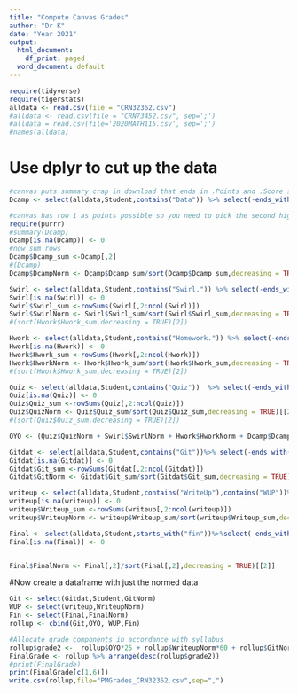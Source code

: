 ```yaml
---
title: "Compute Canvas Grades"
author: "Dr K"
date: "Year 2021"
output:
  html_document:
    df_print: paged
  word_document: default
---
```


```r
require(tidyverse)
require(tigerstats)
alldata <- read.csv(file = "CRN32362.csv")
#alldata <- read.csv(file = "CRN73452.csv", sep=';')
#alldata = read.csv(file='2020MATH115.csv', sep=';')
#names(alldata)
```

# Use dplyr to cut up the data

```r
#canvas puts summary crap in download that ends in .Points and .Score so it gets removed with select(-ends_with) 
Dcamp <- select(alldata,Student,contains("Data")) %>% select(-ends_with(".Points"))%>% select(-ends_with(".Score")) %>% select(-contains("Swirl"))
```



```r
#canvas has row 1 as points possible so you need to pick the second highest point to get the highest student score
require(purrr)
#summary(Dcamp)
Dcamp[is.na(Dcamp)] <- 0
#now sum rows
Dcamp$Dcamp_sum <-Dcamp[,2] 
#(Dcamp)
Dcamp$DcampNorm <- Dcamp$Dcamp_sum/sort(Dcamp$Dcamp_sum,decreasing = TRUE)[[2]]
``` 
```r
Swirl <- select(alldata,Student,contains("Swirl.")) %>% select(-ends_with(".Points"))%>% select(-ends_with(".Score"))
Swirl[is.na(Swirl)] <- 0
Swirl$Swirl_sum <-rowSums(Swirl[,2:ncol(Swirl)]) 
Swirl$SwirlNorm <- Swirl$Swirl_sum/sort(Swirl$Swirl_sum,decreasing = TRUE)[[2]]
#(sort(Hwork$Hwork_sum,decreasing = TRUE)[2])
```



```r
Hwork <- select(alldata,Student,contains("Homework.")) %>% select(-ends_with(".Points"))%>% select(-ends_with(".Score"))
Hwork[is.na(Hwork)] <- 0
Hwork$Hwork_sum <-rowSums(Hwork[,2:ncol(Hwork)]) 
Hwork$HworkNorm <- Hwork$Hwork_sum/sort(Hwork$Hwork_sum,decreasing = TRUE)[[2]]
#(sort(Hwork$Hwork_sum,decreasing = TRUE)[2])
```

```r
Quiz <- select(alldata,Student,contains("Quiz"))  %>% select(-ends_with(".Points"))%>% select(-ends_with(".Score"))
Quiz[is.na(Quiz)] <- 0
Quiz$Quiz_sum <-rowSums(Quiz[,2:ncol(Quiz)]) 
Quiz$QuizNorm <- Quiz$Quiz_sum/sort(Quiz$Quiz_sum,decreasing = TRUE)[[2]]
#(sort(Quiz$Quiz_sum,decreasing = TRUE)[2])
```
```r
OYO <- (Quiz$QuizNorm + Swirl$SwirlNorm + Hwork$HworkNorm + Dcamp$DcampNorm)/4
```

```r
Gitdat <- select(alldata,Student,contains("Git"))%>% select(-ends_with(".Points"))%>% select(-ends_with(".Score"))%>% select(-contains("DataCamp"))
Gitdat[is.na(Gitdat)] <- 0
Gitdat$Git_sum <-rowSums(Gitdat[,2:ncol(Gitdat)]) 
Gitdat$GitNorm <- Gitdat$Git_sum/sort(Gitdat$Git_sum,decreasing = TRUE)[[2]]
```
```r
writeup <- select(alldata,Student,contains("WriteUp"),contains("WUP"))%>% select(-ends_with(".Points"))%>% select(-ends_with(".Score"))
writeup[is.na(writeup)] <- 0
writeup$Writeup_sum <-rowSums(writeup[,2:ncol(writeup)])
writeup$WriteupNorm <- writeup$Writeup_sum/sort(writeup$Writeup_sum,decreasing = TRUE)[[2]]
```

```r
Final <- select(alldata,Student,starts_with("fin"))%>%select(-ends_with(".Points"))%>% select(-ends_with(".Score"))
Final[is.na(Final)] <- 0


Final$FinalNorm <- Final[,2]/sort(Final[,2],decreasing = TRUE)[[2]]
```

  
######################################################

#Now create a dataframe with just the normed data

```r
Git <- select(Gitdat,Student,GitNorm)
WUP <- select(writeup,WriteupNorm)
Fin <- select(Final,FinalNorm)
rollup <- cbind(Git,OYO, WUP,Fin)

```






```r
#Allocate grade components in accordance with syllabus
rollup$grade2 <-  rollup$OYO*25 + rollup$WriteupNorm*60 + rollup$GitNorm*5 + rollup$FinalNorm*20 
FinalGrade <- rollup %>% arrange(desc(rollup$grade2))
#print(FinalGrade)
print(FinalGrade[c(1,6)])
write.csv(rollup,file="PMGrades_CRN32362.csv",sep=",")
```

  


